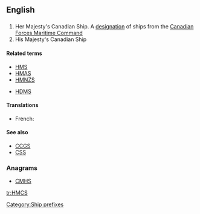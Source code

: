 {{wikipedia|Her Majesty's Canadian Ship}}
==English==
{{wikipedia}}
==={{initialism}}===
{{en-initialism}}

# Her Majesty's Canadian Ship. A [[designation]] of ships from the [[w:Canadian Forces Maritime Command|Canadian Forces Maritime Command]]
# His Majesty's Canadian Ship

====Related terms====
* [[HMS]]
* [[HMAS]]
* [[HMNZS]]

* [[HDMS]]

====Translations====
{{trans-top|Ship designation}}
* French: {{t-|fr|NCSM}}
{{trans-mid}}
{{trans-bottom}}

====See also====
* [[CCGS]]
* [[CSS]]

===Anagrams===
* [[CMHS#English|CMHS]]

[[Category:Ship prefixes]]

[[tr:HMCS]]